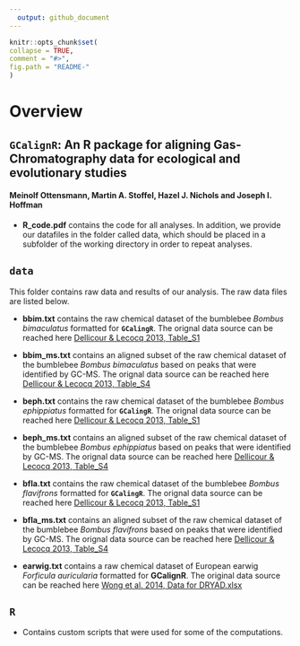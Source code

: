 ```yaml
---
  output: github_document
---
```

  
  ```r
knitr::opts_chunk$set(
  collapse = TRUE,
  comment = "#>",
  fig.path = "README-"
)
```

# Overview 
## `GCalignR`: An R package for aligning Gas-Chromatography data for ecological and evolutionary studies
#### Meinolf Ottensmann, Martin A. Stoffel, Hazel J. Nichols and Joseph I. Hoffman 

* **R_code.pdf** contains the code for all analyses. In addition, we provide our datafiles in the folder called data, which should be placed in a subfolder of the working directory in order to repeat analyses.

## **`data`**
This folder contains raw data and results of our analysis. The raw data files are listed below.

+ **bbim.txt** contains the raw chemical dataset of the bumblebee *Bombus bimaculatus* formatted for **`GCalingR`**. The orignal data source can be reached here [Dellicour & Lecocq 2013, Table_S1]( http://onlinelibrary.wiley.com/store/10.1002/jssc.201300388/asset/supinfo/jssc3437-sup-0001-TableS1.zip?v=1&s=57d5d58273d1d4207e70c72cecd5bba4b1fe95a1)

+ **bbim_ms.txt** contains an aligned subset of the raw chemical dataset of the bumblebee *Bombus bimaculatus* based on peaks that were identified by GC-MS. The orignal data source can be reached here [Dellicour & Lecocq 2013, Table_S4]( http://onlinelibrary.wiley.com/store/10.1002/jssc.201300388/asset/supinfo/jssc3437-sup-0001-TableS1.zip?v=1&s=57d5d58273d1d4207e70c72cecd5bba4b1fe95a1)

+ **beph.txt** contains the raw chemical dataset of the bumblebee *Bombus ephippiatus* formatted for **`GCalingR`**. The orignal data source can be reached here [Dellicour & Lecocq 2013, Table_S1]( http://onlinelibrary.wiley.com/store/10.1002/jssc.201300388/asset/supinfo/jssc3437-sup-0001-TableS1.zip?v=1&s=57d5d58273d1d4207e70c72cecd5bba4b1fe95a1)

+ **beph_ms.txt** contains an aligned subset of the raw chemical dataset of the bumblebee *Bombus ephippiatus* based on peaks that were identified by GC-MS. The orignal data source can be reached here [Dellicour & Lecocq 2013, Table_S4]( http://onlinelibrary.wiley.com/store/10.1002/jssc.201300388/asset/supinfo/jssc3437-sup-0001-TableS1.zip?v=1&s=57d5d58273d1d4207e70c72cecd5bba4b1fe95a1)

+ **bfla.txt** contains the raw chemical dataset of the bumblebee *Bombus flavifrons* formatted for **`GCalingR`**. The orignal data source can be reached here [Dellicour & Lecocq 2013, Table_S1]( http://onlinelibrary.wiley.com/store/10.1002/jssc.201300388/asset/supinfo/jssc3437-sup-0001-TableS1.zip?v=1&s=57d5d58273d1d4207e70c72cecd5bba4b1fe95a1)


+ **bfla_ms.txt** contains an aligned subset of the raw chemical dataset of the bumblebee *Bombus flavifrons* based on peaks that were identified by GC-MS. The orignal data source can be reached here [Dellicour & Lecocq 2013, Table_S4]( http://onlinelibrary.wiley.com/store/10.1002/jssc.201300388/asset/supinfo/jssc3437-sup-0001-TableS1.zip?v=1&s=57d5d58273d1d4207e70c72cecd5bba4b1fe95a1)

+ **earwig.txt** contains a raw chemical dataset of European earwig *Forficula auricularia* formatted for **GCalignR**. The original data source can be reached here [Wong et al. 2014,  	Data for DRYAD.xlsx](https://datadryad.org/resource/doi:10.5061/dryad.73180)

## **`R`**
+ Contains custom scripts that were used for some of the computations.